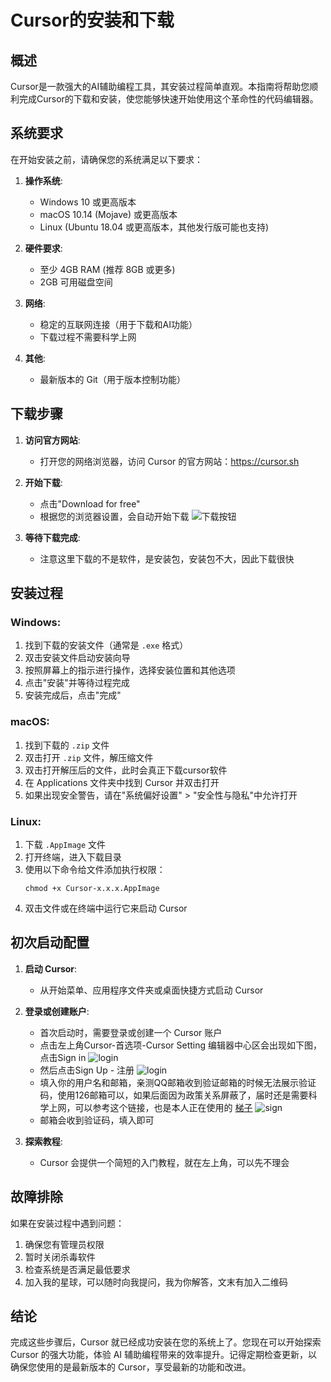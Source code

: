 # Cursor的安装和下载

## 概述

Cursor是一款强大的AI辅助编程工具，其安装过程简单直观。本指南将帮助您顺利完成Cursor的下载和安装，使您能够快速开始使用这个革命性的代码编辑器。

## 系统要求

在开始安装之前，请确保您的系统满足以下要求：

1. **操作系统**:
   - Windows 10 或更高版本
   - macOS 10.14 (Mojave) 或更高版本
   - Linux (Ubuntu 18.04 或更高版本，其他发行版可能也支持)

2. **硬件要求**:
   - 至少 4GB RAM (推荐 8GB 或更多)
   - 2GB 可用磁盘空间

3. **网络**:
   - 稳定的互联网连接（用于下载和AI功能）
   - 下载过程不需要科学上网

4. **其他**:
   - 最新版本的 Git（用于版本控制功能）

## 下载步骤

1. **访问官方网站**:
   - 打开您的网络浏览器，访问 Cursor 的官方网站：https://cursor.sh
2. **开始下载**:
   - 点击"Download for free"
   - 根据您的浏览器设置，会自动开始下载
![下载按钮](/download.png)


4. **等待下载完成**:
   -  注意这里下载的不是软件，是安装包，安装包不大，因此下载很快

## 安装过程

### Windows:

1. 找到下载的安装文件（通常是 `.exe` 格式）
2. 双击安装文件启动安装向导
3. 按照屏幕上的指示进行操作，选择安装位置和其他选项
4. 点击"安装"并等待过程完成
5. 安装完成后，点击"完成"

### macOS:

1. 找到下载的 `.zip` 文件
2. 双击打开 `.zip` 文件，解压缩文件
3. 双击打开解压后的文件，此时会真正下载cursor软件
4. 在 Applications 文件夹中找到 Cursor 并双击打开
5. 如果出现安全警告，请在"系统偏好设置" > "安全性与隐私"中允许打开

### Linux:

1. 下载 `.AppImage` 文件
2. 打开终端，进入下载目录
3. 使用以下命令给文件添加执行权限：
   ```
   chmod +x Cursor-x.x.x.AppImage
   ```
4. 双击文件或在终端中运行它来启动 Cursor

## 初次启动配置

1. **启动 Cursor**:
   - 从开始菜单、应用程序文件夹或桌面快捷方式启动 Cursor

2. **登录或创建账户**:
   - 首次启动时，需要登录或创建一个 Cursor 账户
   - 点击左上角Cursor-首选项-Cursor Setting 编辑器中心区会出现如下图，点击Sign in
   ![login](/login.png)
   - 然后点击Sign Up - 注册
   ![login](/login_interface.png)
   - 填入你的用户名和邮箱，亲测QQ邮箱收到验证邮箱的时候无法展示验证码，使用126邮箱可以，如果后面因为政策关系屏蔽了，届时还是需要科学上网，可以参考这个链接，也是本人正在使用的
   [梯子](https://nf.video/HwL0y)
   ![sign](/sign_up.png)
   - 邮箱会收到验证码，填入即可

5. **探索教程**:
   - Cursor 会提供一个简短的入门教程，就在左上角，可以先不理会

## 故障排除

如果在安装过程中遇到问题：
1. 确保您有管理员权限
2. 暂时关闭杀毒软件
3. 检查系统是否满足最低要求
4. 加入我的星球，可以随时向我提问，我为你解答，文末有加入二维码


## 结论

完成这些步骤后，Cursor 就已经成功安装在您的系统上了。您现在可以开始探索 Cursor 的强大功能，体验 AI 辅助编程带来的效率提升。记得定期检查更新，以确保您使用的是最新版本的 Cursor，享受最新的功能和改进。